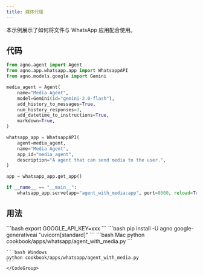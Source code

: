 ```yaml
---
title: 媒体代理
---
```


本示例展示了如何将文件与 WhatsApp 应用配合使用。

## 代码

```python cookbook/apps/whatsapp/agent_with_media.py
from agno.agent import Agent
from agno.app.whatsapp.app import WhatsappAPI
from agno.models.google import Gemini

media_agent = Agent(
    name="Media Agent",
    model=Gemini(id="gemini-2.0-flash"),
    add_history_to_messages=True,
    num_history_responses=3,
    add_datetime_to_instructions=True,
    markdown=True,
)

whatsapp_app = WhatsappAPI(
    agent=media_agent,
    name="Media Agent",
    app_id="media_agent",
    description="A agent that can send media to the user.",
)

app = whatsapp_app.get_app()

if __name__ == "__main__":
    whatsapp_app.serve(app="agent_with_media:app", port=8000, reload=True)

```

## 用法

<Steps>
  <Snippet file="create-venv-step.mdx" />

  <Step title="设置你的 API 密钥">
    ```bash
    export GOOGLE_API_KEY=xxx
    ```
  </Step>

  <Step title="安装库">
    ```bash
    pip install -U agno google-generativeai "uvicorn[standard]"
    ```
  </Step>

  <Step title="运行代理">
    <CodeGroup>
    ```bash Mac
    python cookbook/apps/whatsapp/agent_with_media.py
    ```

    ```bash Windows
    python cookbook/apps/whatsapp/agent_with_media.py
    ```
    </CodeGroup>
  </Step>
</Steps>